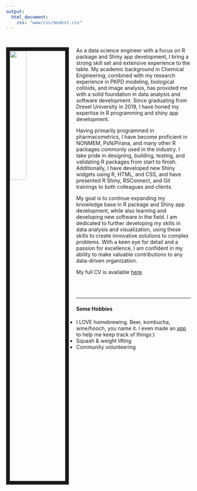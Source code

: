 ```yaml
---
output:
  html_document:
    css: "www/css/modest.css"
---
```


<br>

<img src="www/images/FB_profile.jpg" style="width:30%; border:10px solid; margin-right: 20px" align="left">


As a data science engineer with a focus on R package and Shiny app development, I bring a strong skill set and extensive experience to the table. My academic background in Chemical Engineering, combined with my research experience in PKPD modeling, biological colloids, and image analysis, has provided me with a solid foundation in data analysis and software development. Since graduating from Drexel University in 2019, I have honed my expertise in R programming and shiny app development. 

Having primarily programmed in pharmacometrics, I have become proficient in NONMEM, PsN/Pirana, and many other R packages commonly used in the industry. I take pride in designing, building, testing, and validating R packages from start to finish. Additionally, I have developed new Shiny widgets using R, HTML, and CSS, and have presented R Shiny, RSConnect, and Git trainings to both colleagues and clients.

My goal is to continue expanding my knowledge base in R package and Shiny app development, while also learning and developing new software in the field. I am dedicated to further developing my skills in data analysis and visualization,  using these skills to create innovative solutions to complex problems. With a keen eye for detail and a passion for excellence, I am confident in my ability to make valuable contributions to any data-driven organization.

My full CV is available [here](files/Resume_new.pdf).

<br><br>
<hr>

#### Some Hobbies
* I LOVE homebrewing. Beer, kombucha, wine/hooch, you name it. I even made an [app](https://kylebarrett.shinyapps.io/Kombucha/) to help me keep track of things:)
* Squash & weight lifting
* Community volunteering
